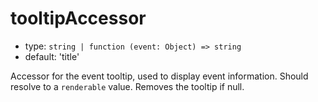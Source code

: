 
# tooltipAccessor

- type: `string | function (event: Object) => string`
- default: 'title'

Accessor for the event tooltip, used to display event information. Should resolve to a `renderable` value. Removes the tooltip if null.

<Canvas>
  <Story id="props--tooltip-accessor" />
</Canvas>

